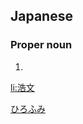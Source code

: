 ==Japanese==
{{ja-kanjitab|浩|文}}

===Proper noun===
{{ja-pos|proper|ひろふみ}}

# {{given name|male|lang=ja}}

[[Category:Japanese male given names|ひろふみ]]

[[li:浩文]]